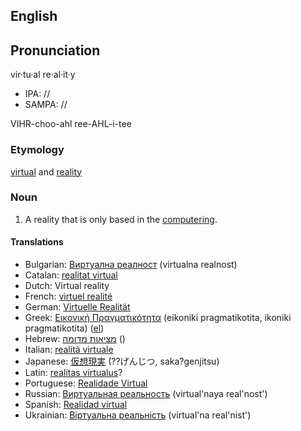 {{Wikipedia}}
==English==
==Pronunciation==
vir·tu·al re·al·it·y
*IPA: //
*SAMPA: //
VIHR-choo-ahl ree-AHL-i-tee

=== Etymology ===

[[virtual]] and [[reality]]

=== Noun ===
#A reality that is only based in the [[computering]].

==== Translations ====
*Bulgarian: [[Виртуална реалност]] (virtualna realnost)
*Catalan: [[realitat virtual]]
*Dutch: Virtual reality
*French: [[virtuel realité]]
*German: [[Virtuelle Realität]]
*Greek: [[Εικονική Πραγματικότητα]] (eikoniki pragmatikotita, ikoniki pragmatikotita) ([[:el:Εικονική Πραγματικότητα|el]])
*Hebrew: [[מציאות מדומה]] ()
*Italian: [[realità virtuale]]
*Japanese: [[仮想現実]] (??げんじつ, saka?genjitsu)
*Latin: [[realitas virtualus]]?
*Portuguese: [[Realidade Virtual]]
*Russian: [[Виртуальная реальность]] (virtual'naya real'nost')
*Spanish: [[Realidad virtual]]
*Ukrainian: [[Віртуальна реальність]] (virtual'na real'nist')